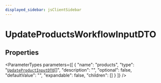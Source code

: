 ```yaml
---
displayed_sidebar: jsClientSidebar
---
```



# UpdateProductsWorkflowInputDTO

## Properties

<ParameterTypes parameters={[
  {
    "name": "products",
    "type": "[`UpdateProductInputDTO`](internal.internal-1.WorkflowTypes.ProductWorkflow.UpdateProductInputDTO.mdx)[]",
    "description": "",
    "optional": false,
    "defaultValue": "",
    "expandable": false,
    "children": []
  }
]} />
